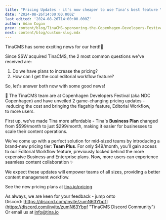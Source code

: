 ```yaml
---
title: "Pricing Updates - it's now cheaper to use Tina's best feature \U0001F451"
date: '2024-08-26T14:00:00.000Z'
last_edited: '2024-08-26T14:00:00.000Z'
author: Adam Cogan
prev: content/blog/TinaCMS-sponsoring-the-Copenhagen-Developers-Festival.mdx
next: content/blog/custom-slug.mdx
---
```


<Youtube embedSrc="https://www.youtube.com/embed/RcR284ieUj0" />

TinaCMS has some exciting news for our herd!🦙

Since SSW acquired TinaCMS, the 2 most common questions we've received are:

1. Do we have plans to increase the pricing?
2. How can I get the cool editorial workflow feature?

So, let's answer both now with some good news!  

🎉 The TinaCMS team are at Copenhagen Developers Festival (aka NDC Copenhagen) and have unveiled 2 game-changing pricing updates - reducing the cost and bringing the flagship feature, Editorial Workflow, to more users.

First up, we’ve made Tina more affordable - Tina's **Business Plan** changed from $599/month to just $299/month, making it easier for businesses to scale their content operations.

We’ve come up with a perfect solution for mid-sized teams by introducing a brand-new pricing tier: **Team Plus**.
For only $49/month, you’ll gain access to our Editorial Workflow feature, previously locked behind the more expensive Business and Enterprise plans.
Now, more users can experience seamless content collaboration ✨

We expect these updates will empower teams of all sizes, providing a better content management workflow.

See the new pricing plans at [tina.io/pricing](https://tina.io/pricing/ "TinaCMS Pricing")

As always, we are keen for your feedback - jump onto Discord: [https://discord.com/invite/zumN63Ybpf](https://discord.com/invite/zumN63Ybpf "TinaCMS Discord Community")
Or email us at [info@tina.io](mailto\:info@tina.io)
